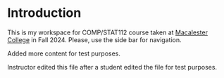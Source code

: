 # Introduction {.unnumbered}

This is my workspace for COMP/STAT112 course taken at [Macalester College](https://www.macalester.edu/) in Fall 2024.  Please, use the side bar for navigation.

Added more content for test purposes.

Instructor edited this file after a student edited the file for test purposes.
